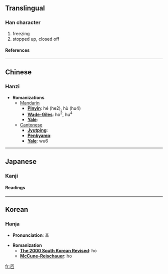 {{see|沍}}

==Translingual==
===Han character===
{{Han char|rad=冫|as=04|sn=6|four=3111<sub>7</sub>|canj=戈一一女一 (IMMVM)}}
# freezing
# stopped up, closed off
====References====
{{Han ref|kx=0131.260|dkj=01613|dj=0294.160|hdz=10295.070|uh=51B1|ud=20913|bh=C9BC|bd=51644}}
----

==Chinese==
===Hanzi===


* '''Romanizations'''
** [[Mandarin]]
*** '''[[Pinyin]]''': hé (he2), hù (hu4)
*** '''[[Wade-Giles]]''': ho<sup>2</sup>, hu<sup>4</sup>
*** '''[[Yale]]''': 
**[[Cantonese]]
***'''[[Jyutping]]''':
***'''[[Penkyamp]]''': 
***'''[[Yale]]''': wu6


----
==Japanese==
===Kanji===
{{ja-kanji|grade=|rs=冫04}}
====Readings====
{{ja-readings|on=[[ご]] (go)|kun=[[こおる]] (kooru), [[ひえる]] (hieru), [[さえる]] (saeru)}}


----
==Korean==
===Hanja===

* '''Pronunciation''': 호

* '''Romanization'''
** '''[[The 2000 South Korean Revised Romanization|The 2000 South Korean Revised]]''': ho
** '''[[McCune-Reischauer]]''': ho


[[fr:冱]]